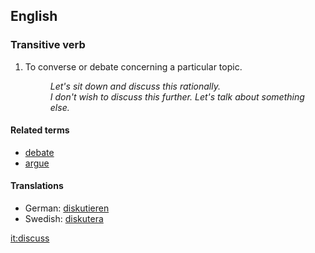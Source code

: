 == English ==

=== Transitive verb ===

# To converse or debate concerning a particular topic.
#: ''Let's sit down and discuss this rationally.''
#: ''I don't wish to discuss this further.  Let's talk about something else.''

==== Related terms ====

*[[debate]]
*[[argue]]

====Translations====
*German: [[diskutieren]]
*Swedish: [[diskutera]]

[[it:discuss]]